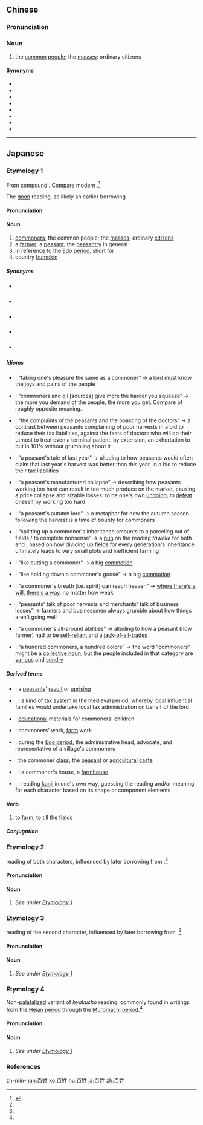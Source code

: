 ==Chinese==
{{zh-forms|lit=hundred surnames - see {{zh-l|百家姓}}}}

===Pronunciation===
{{zh-pron
|m=bǎixìng
|c=baak3 sing3
|h=pfs=pak-siang
|mn=peh-sèⁿ/peh-sìⁿ
|cat=n
}}

===Noun===
{{zh-noun}}

# the [[common]] [[people]]; the [[masses]]; ordinary citizens

====Synonyms====
* {{zh-l|大眾}}
* {{zh-l|老百姓}}
* {{zh-l|黎民}}
* {{zh-l|民眾}}
* {{zh-l|黔首}}
* {{zh-l|群眾}}
* {{zh-l|庶民}}
* {{zh-l|庶人}}

----

==Japanese==

===Etymology 1===
{{ja-kanjitab|ひゃく|しょう|yomi=o}}
From {{etyl|ltc|ja|sort=ひゃくしょう}} compound {{m|zh|百姓|tr=paek sjeng<sup>H</sup>|lit=hundred clans}}. Compare modern {{etyl|hak|-}} {{m|zh|百姓|tr=pak-siang}}.<ref name="KDJ">{{R:Kokugo Dai Jiten}}</ref>

The [[呉音#Japanese|goon]] reading, so likely an earlier borrowing.

====Pronunciation====
{{ja-pron|ひゃくしょう|y=go|acc=3|acc_ref=NHK|dev=3}}

====Noun====
{{ja-noun|ひゃくしょう|hhira=ひやくしやう}}

# [[commoner]]s, the common people; the [[masses]]; ordinary [[citizens]]
# a [[farmer]]; a [[peasant]]; the [[peasantry]] in general
# in reference to the [[w:Edo period|Edo period]], short for {{m|ja|本百姓|tr=honbyakushō||the hundred commoner families|pos=a class of farmers with specific rights and responsibilities}}
# country [[bumpkin]]

=====Synonyms=====
* {{sense|commoner}} {{ja-r|公民|こうみん}}
* {{sense|the people}} {{ja-r|大御宝|おおみたから}}
* {{sense|ordinary citizens}} {{ja-r|人民|じんみん}}
* {{sense|peasant}} {{ja-r|農民|のうみん}}
* {{sense|bumpkin}} {{ja-r|田舎者|いなかもの}}

=====Idioms=====
{{der-top|Idioms}}
* {{ja-r|百姓と楽しみを同じゅうす|ひゃくしょう と たのしみ を おなじゅうす}}: “taking one's pleasure the same as a commoner” → a lord must know the joys and pains of the people
* {{ja-r|百姓と油は絞るほど出る|ひゃくしょう と あぶら は しぼる ほど でる}}: “commoners and oil [sources] give more the harder you squeeze” → the more you demand of the people, the more you get. Compare {{m|en|blood from a stone}} of roughly opposite meaning.
* {{ja-r|百姓の泣き言と医者の手柄話|ひゃくしょう の なきごと と いしゃ の てがらばなし}}: “the complaints of the peasants and the boasting of the doctors” → a contrast between peasants complaining of poor harvests in a bid to reduce their tax liabilities, against the feats of doctors who will do their utmost to treat even a terminal patient: by extension, an exhortation to put in 101% without grumbling about it
* {{ja-r|百姓の去年物語|ひゃくしょう の こぞ ものがたり}}: “a peasant's tale of last year” → alluding to how peasants would often claim that last year's harvest was better than this year, in a bid to reduce their tax liabilities
* {{ja-r|百姓の作り倒れ|ひゃくしょう の つくりだおれ}}: “a peasant's manufactured collapse” → describing how peasants working too hard can result in too much produce on the market, causing a price collapse and sizable losses: to be one's own [[undoing]], to [[defeat]] oneself by working too hard
* {{ja-r|百姓の秋大名|ひゃくしょう の あき だいみょう}}: “a peasant's autumn lord” → a metaphor for how the autumn season following the harvest is a time of bounty for commoners
* {{ja-r|百姓の所務分けで田分け尽くす|ひゃくしょう の しょむわけ で たわけ つくす}}: “splitting up a commoner's inheritance amounts to a parceling out of fields / to complete nonsense” → a [[pun]] on the reading ''tawake'' for both {{m|ja|田分け||splitting up fields}} and {{m|ja|戯け||nonsense}}, based on how dividing up fields for every generation's inheritance ultimately leads to very small plots and inefficient farming
* {{ja-r|百姓の人を斬ったよう|ひゃくしょう の ひと を きった よう}}: “like cutting a commoner” → a big [[commotion]]
* {{ja-r|百姓の雁を押さえたよう|ひゃくしょう の がん を おさえた よう}}: “like holding down a commoner's goose” → a big [[commotion]]
* {{ja-r|百姓の息が天に昇る|ひゃくしょう の いき が てん に のぼる}}: “a commoner's breath [i.e. spirit] can reach heaven” → [[where there's a will, there's a way]], no matter how weak
* {{ja-r|百姓の不作話と商人の損話|ひゃくしょう の ふさくばなし と あきんど の そんばなし}}: “peasants' talk of poor harvests and merchants' talk of business losses” → farmers and businessmen always grumble about how things aren't going well
* {{ja-r|百姓の万能|ひゃくしょう の ばんのう}}: “a commoner's all-around abilities” → alluding to how a peasant (now farmer) had to be [[self-reliant]] and a [[jack-of-all-trades]]
* {{ja-l|百姓百色|ひゃくしょう ひゃく いろ}}: “a hundred commoners, a hundred colors” → the word "commoners" might be a [[collective noun]], but the people included in that category are [[various]] and [[sundry]]
{{der-bottom}}

=====Derived terms=====
{{der-top}}
* {{ja-r|百姓一揆|ひゃくしょう いっき}}: a [[peasant]]s' [[revolt]] or [[uprising]]
* {{ja-l|百姓請け}}, {{ja-r|百姓請|ひゃくしょう うけ}}: a kind of [[tax system]] in the medieval period, whereby local influential families would undertake local tax administration on behalf of the lord
* {{ja-r|百姓往来|ひゃくしょう おうらい}}: [[educational]] materials for commoners' children
* {{ja-r|百姓仕事|ひゃくしょう しごと}}: commoners' work, [[farm]] work
* {{ja-r|百姓代|ひゃくしょう だい}}: during the [[w:Edo period|Edo period]], the administrative head, advocate, and representative of a village's commoners
* {{ja-r|百姓分|ひゃくしょう ぶん}}: the commoner [[class]], the [[peasant]] or [[agricultural]] [[caste]]
* {{ja-l|百姓家}}, {{ja-r|百姓屋|ひゃくしょう や}}: a commoner's house, a [[farmhouse]]
* {{ja-l|百姓読み}}, {{ja-r|百姓読|ひゃくしょう よみ}}: reading [[kanji]] in one's own way, guessing the reading and/or meaning for each character based on its shape or component elements
{{der-bottom}}

====Verb====
{{ja-verb-suru|ひゃくしょう|hhira=ひやくしやう}}

# to [[farm]], to [[till]] the [[field]]s

=====Conjugation=====
{{ja-suru|ひゃくしょう}}

===Etymology 2===
{{ja-kanjitab|はく|せい|yomi=o}}
[[漢音#Japanese|{{lang|ja|sc=Latn|Kan'on}}]] reading of both characters, influenced by later borrowing from {{etyl|ltc|ja|sort=はくせい}}.<ref name="KDJ"/>

====Pronunciation====
{{ja-pron|yomi=kanon|はくせい}}

====Noun====
{{ja-noun|はくせい}}

# {{lb|ja|sort=はくせい|rare}} ''See under [[百姓#Japanese|Etymology 1]]''

===Etymology 3===
{{ja-kanjitab|ひゃく|せい|yomi=o}}
[[漢音#Japanese|{{lang|ja|sc=Latn|Kan'on}}]] reading of the second character, influenced by later borrowing from {{etyl|ltc|ja|sort=ひゃくせい}}.<ref name="KDJ"/>

====Pronunciation====
{{ja-pron|yomi=o|ひゃくせい}}

====Noun====
{{ja-noun|ひゃくせい|hhira=ひやくせい}}

# {{lb|ja|sort=ひゃくせい|rare}} ''See under [[百姓#Japanese|Etymology 1]]''

===Etymology 4===
Non-[[palatalized]] variant of ''hyakushō'' reading, commonly found in writings from the [[w:Heian period|Heian period]] through the [[w:Muromachi period|Muromachi period]].<ref name="KDJ"/>

====Pronunciation====
{{ja-pron|yomi=go|ひゃくそう}}

====Noun====
{{ja-noun|ひゃくそう|hhira=ひやくさう}}

# {{lb|ja|sort=ひゃくそう|obsolete}} ''See under [[百姓#Japanese|Etymology 1]]''

===References===
<references/>

[[zh-min-nan:百姓]]
[[ko:百姓]]
[[hu:百姓]]
[[ja:百姓]]
[[zh:百姓]]